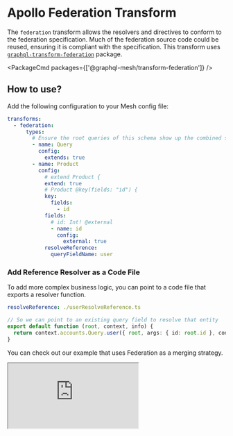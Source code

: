 
# Apollo Federation Transform

The `federation` transform allows the resolvers and directives to conform to the federation specification. Much of the federation source code could be reused, ensuring it is compliant with the specification. This transform uses [`graphql-transform-federation`](https://github.com/0xR/graphql-transform-federation) package.

<PackageCmd packages={['@graphql-mesh/transform-federation']} />

## How to use?

Add the following configuration to your Mesh config file:

```yaml filename=".meshrc.yaml"
transforms:
  - federation:
      types:
        # Ensure the root queries of this schema show up the combined schema
        - name: Query
          config:
            extends: true
        - name: Product
          config:
            # extend Product {
            extend: true
            # Product @key(fields: "id") {
            key:
              fields:
                - id
            fields:
              # id: Int! @external
              - name: id
                config:
                  external: true
            resolveReference:
              queryFieldName: user
```

### Add Reference Resolver as a Code File

To add more complex business logic, you can point to a code file that exports a resolver function.

```yaml filename=".meshrc.yaml"
resolveReference: ./userResolveReference.ts
```

```ts filename="userResolveReference.ts"
// So we can point to an existing query field to resolve that entity
export default function (root, context, info) {
  return context.accounts.Query.user({ root, args: { id: root.id }, context, info })
}
```

<Callout>You can check out our example that uses Federation as a merging strategy.</Callout>

<iframe
  src="https://codesandbox.io/embed/github/Urigo/graphql-mesh/tree/master/examples/federation-example?fontsize=14&hidenavigation=1&theme=dark&module=%2F.meshrc.yml"
  className="mt-6 w-full h-[500px] rounded-md"
  title="federation-example"
  allow="geolocation; microphone; camera; midi; vr; accelerometer; gyroscope; payment; ambient-light-sensor; encrypted-media; usb"
  sandbox="allow-modals allow-forms allow-popups allow-scripts allow-same-origin"
/>


<API />

